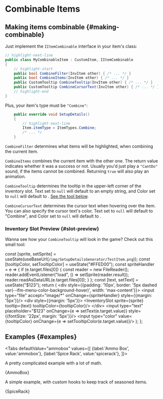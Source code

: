 # Combinable Items


## Making items combinable {#making-combinable}

Just implement the `IItemCombinable` interface in your item's class:

```csharp title="MyCombinableItem.cs"
// highlight-next-line
public class MyCombinableItem : CustomItem, IItemCombinable
{
    // highlight-start
    public bool CombineFilter(InvItem other) { /* ... */ }
    public bool CombineItems(InvItem other) { /* ... */ }
    public CustomTooltip CombineTooltip(InvItem other) { /* ... */ }
    public CustomTooltip CombineCursorText(InvItem other) { /* ... */ }
    // highlight-end
}
```

Plus, your item's type must be `"Combine"`:

```csharp
    public override void SetupDetails()
    {
        // highlight-next-line
        Item.itemType = ItemTypes.Combine;
        /* ... */
    }
```

`CombineFilter` determines what items will be highlighted, when combining the current item.

`CombineItems` combines the current item with the other one. The return value indicates whether it was a success or not. Usually you'd just play a `"CantDo"` sound, if the items cannot be combined. Returning `true` will also play an animation.

`CombineTooltip` determines the tooltip in the upper-left corner of the inventory slot. Text set to `null` will default to an empty string, and Color set to `null` will default to <ColorSquare color='#FFED00'/>. [See the tool below](#slot-preview).

`CombineCursorText` determines the cursor text when hovering over the item. You can also specify the cursor text's color. Text set to `null` will default to "Combine", and Color set to `null` will default to <ColorSquare color='#FFFFFF'/>.

### Inventory Slot Preview {#slot-preview}

Wanna see how your `CombineTooltip` will look in the game? Check out this small tool:


  const [sprite, setSprite] = useState(useBaseUrl(`/img/SetupDetailsGenerator/TestItem.png`));
  const [tooltipColor, setTooltipColor] = useState("#FFED00");
  const spriteHandler = e => {
    if (e.target.files[0]) {
      const reader = new FileReader();
      reader.addEventListener("load", () => setSprite(reader.result));
      reader.readAsDataURL(e.target.files[0]);
    }
  };
  const [text, setText] = useState("$123");
  return (
    <div style={{padding: '10px', border: '5px dashed var(--ifm-menu-color-background-hover)', width: 'max-content'}}>
      <input type="file" accept="image/*"
        onChange={spriteHandler} style={{margin: '5px'}}/>
      <div style={{margin: '5px'}}>
        <InventorySlot sprite={sprite} tooltip={text} tooltipColor={tooltipColor}/>
      </div>
      <input type="text" placeholder="$123" onChange={e => setText(e.target.value)} style={{fontSize: '22px', margin: '5px'}}/>
      <input type="color" value={tooltipColor} onChange={e => setTooltipColor(e.target.value)}/>
    </div>
  );
};

<PreviewTooltip/>

## Examples {#examples}



<Tabs
    defaultValue="ammobox"
    values={[
        {label:'Ammo Box', value:'ammobox'},
        {label:'Spice Rack', value:'spicerack'},
    ]}>
<TabItem value="ammobox">

A pretty complicated example with a lot of math.

<CodeSnippet>{AmmoBox}</CodeSnippet>

</TabItem>
<TabItem value="spicerack">

A simple example, with custom hooks to keep track of seasoned items.

<CodeSnippet>{SpiceRack}</CodeSnippet>

</TabItem>
</Tabs>